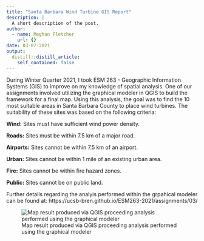 ```yaml
---
title: "Santa Barbara Wind Turbine GIS Report"
description: |
  A short description of the post.
author:
  - name: Meghan Fletcher
    url: {}
date: 03-07-2021
output:
  distill::distill_article:
    self_contained: false
---
```



During Winter Quarter 2021, I took ESM 263 - Geographic Information Systems (GIS) to improve on my knowledge of spatial analysis. One of our assignments involved utilizing the graphical modeler in QGIS to build the framework for a final map. Using this analysis, the goal was to find the 10 most suitable areas in Santa Barbara County to place wind turbines. The suitability of these sites was based on the following criteria:


**Wind:** Sites must have sufficient wind power density.

**Roads:** Sites must be within 7.5 km of a major road.

**Airports:** Sites cannot be within 7.5 km of an airport.

**Urban:** Sites cannot be within 1 mile of an existing urban area.

**Fire:** Sites cannot be within fire hazard zones.

**Public:** Sites cannot be on public land.
  

Further details regarding the analyis performed within the grpahical modeler can be found at: https://ucsb-bren.github.io/ESM263-2021/assignments/03/


![Map result produced via QGIS proceeding analysis performed using the graphical modeler](SB_turbines.jpg)







